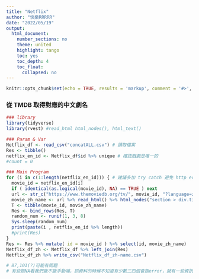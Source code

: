 ```yaml
---
title: "Netflix"
author: "快樂RRRRR"
date: "2022/05/19"
output:
  html_document:
    number_sections: no
    theme: united
    highlight: tango
    toc: yes
    toc_depth: 4
    toc_float:
      collapsed: no
---
```


```r
knitr::opts_chunk$set(echo = TRUE, results = 'markup', comment = '#>', error = TRUE)
```

### 從 TMDB 取得對應的中文劇名

```r
### library
library(tidyverse)
library(rvest) #read_html html_nodes(), html_text()

### Param & Var
Netflix_df <- read_csv("concatALL.csv") # 讀取檔案
Res <- tibble()
netflix_en_id <- Netflix_df$id %>% unique # 確認戲劇是唯一的
#count = 0

### Main Program
for (i in c(1:length(netflix_en_id))) { # 建議多加 try catch 避免 http error
  movie_id = netflix_en_id[i]
  if ( identical(as.logical(movie_id), NA) == TRUE ) next
  url <- str_c("https://www.themoviedb.org/tv/", movie_id, "?language=zh-TW")
  movie_zh_name <- url %>% read_html() %>% html_nodes("section > div.title.ott_true > h2 > a") %>% html_text()
  T <- tibble(movie_id, movie_zh_name)
  Res <- bind_rows(Res, T)
  random_num <- runif(1, 3, 8)
  Sys.sleep(random_num)
  print(paste(i , netflix_en_id %>% length))
  #print(Res)
}
Res <- Res %>% mutate( id = movie_id ) %>% select(id, movie_zh_name)
Netflix_df_zh <- Netflix_df %>% left_join(Res)
Netflix_df_zh %>% write_csv("Netflix_df_zh-name.csv")

# 87,101(?)可能有問題
# 有些跑NA看我們能不能手動補，抓資料的時候不知道有少數三四個會跑error，就有一些資訊斷掉QQQQ
```
